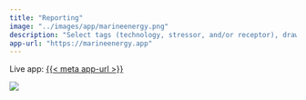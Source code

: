 ```yaml
---
title: "Reporting"
image: "../images/app/marineenergy.png"
description: "Select tags (technology, stressor, and/or receptor), draw location and generate a report."
app-url: "https://marineenergy.app"
---
```


Live app: [{{< meta app-url >}}]({{< meta app-url >}})

![](`r rmarkdown::metadata$image[1]`)
